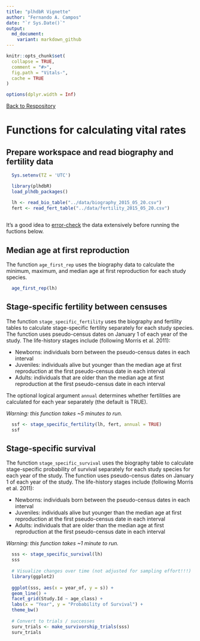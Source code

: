 ```yaml
---
title: "plhdbR Vignette"
author: "Fernando A. Campos"
date: "`r Sys.Date()`"
output:
  md_document:
    variant: markdown_github
---
```


```r
knitr::opts_chunk$set(
  collapse = TRUE,
  comment = "#>",
  fig.path = "Vitals-",
  cache = TRUE
)

options(dplyr.width = Inf)
```

[Back to Respository](https://github.com/camposfa/plhdbR)

# Functions for calculating vital rates

## Prepare workspace and read biography and fertility data

```r
  Sys.setenv(TZ = 'UTC')

  library(plhdbR)
  load_plhdb_packages()

  lh <- read_bio_table("../data/biography_2015_05_20.csv")
  fert <- read_fert_table("../data/fertility_2015_05_20.csv")
  
```

It's a good idea to [error-check](ErrorChecking.md) the data extensively before 
running the fuctions below.

## Median age at first reproduction

The function `age_first_rep` uses the biography data to calculate the
minimum, maximum, and median age at first reproduction for each study species.

```r
  age_first_rep(lh)
```

## Stage-specific fertility between censuses

The function `stage_specific_fertility` uses the biography and fertility tables to
calculate stage-specific fertility separately for each study species. The function 
uses pseudo-census dates on January 1 of each year of the study. The life-history
stages include (following Morris et al. 2011):

* Newborns: individuals born between the pseudo-census dates in each interval
* Juveniles: individuals alive but younger than the median age at first reproduction at the first pseudo-census date in each interval
* Adults: individuals that are older than the median age at first reproduction at the first pseudo-census date in each interval

The optional logical argument `annual` determines whether fertilities are calculated for each year separately (the default is TRUE).

_Warning: this function takes ~5 minutes to run._

```r
  ssf <- stage_specific_fertility(lh, fert, annual = TRUE)
  ssf
```

## Stage-specific survival

The function `stage_specific_survival` uses the biography table to calculate stage-specific probability of survival separately for each study species for each year of the study. The function 
uses pseudo-census dates on January 1 of each year of the study. The life-history
stages include (following Morris et al. 2011):

* Newborns: individuals born between the pseudo-census dates in each interval
* Juveniles: individuals alive but younger than the median age at first reproduction at the first pseudo-census date in each interval
* Adults: individuals that are older than the median age at first reproduction at the first pseudo-census date in each interval

_Warning: this function takes ~1 minute to run._

```r
  sss <- stage_specific_survival(lh)
  sss
  
  # Visualize changes over time (not adjusted for sampling effort!!!)
  library(ggplot2)
  
  ggplot(sss, aes(x = year_of, y = s)) +
  geom_line() +
  facet_grid(Study.Id ~ age_class) +
  labs(x = "Year", y = "Probability of Survival") + 
  theme_bw()
  
  # Convert to trials / successes
  surv_trials <- make_survivorship_trials(sss)
  surv_trials
  
```